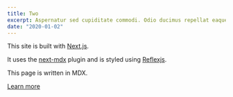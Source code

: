 ```yaml
---
title: Two
excerpt: Aspernatur sed cupiditate commodi. Odio ducimus repellat eaque. Molestias adipisci hic sed illum expedita itaque magni.
date: "2020-01-02"
---
```


This site is built with [Next.js](https://nextjs.org).

It uses the [next-mdx](https://github.com/arshad/next-mdx) plugin and is styled using [Reflexjs](https://reflexjs.org).

This page is written in MDX.

[Learn more](https://github.com/arshad/next-mdx)

